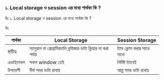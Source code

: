  ### ১.  Local storage ও  session   এর মধ্যে পার্থক্য কি ?  

 উঃ
 ১.  Local storage ও  session   এর মধ্যে পার্থক্য কি ?  

 উঃ
<table>
  <thead>
    <tr>
      <th>পার্থক্য</th>
      <th>Local Storage</th>
      <th>Session Storage</th>
    </tr>
  </thead>
  <tbody>
    <tr>
      <td>স্থায়ীত্ব</td>
      <td>  ম্যানুয়াল  বা প্রোগ্রামিক্যালি ব্রাউজার ডাটা ক্লিয়ার না করা পর্যন্ত</td>
      <td>ট্যাব ক্লোস করার সাথে সাথে</td>
    </tr>
    <tr>
      <td>এভাইলেবল</td>
      <td>সকল window তেই</td>
      <td>নির্দিষ্ট ট্যাবেই</td>
    </tr>
    <tr>
      <td>উপযোগী</td>
      <td>দীর্ঘ সময় ডাটা রাখায়</td>
      <td>আল্প সময় ডাটা রাখায়</td>
    </tr>
  </tbody>
</table>

